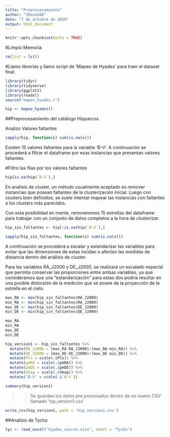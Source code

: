 ```yaml
---
title: "Preprocesamiento"
author: "JMason88"
date: "7 de octubre de 2018"
output: html_document
---
```


```r
knitr::opts_chunk$set(echo = TRUE)
```

#Limpio Memoria

```r
rm(list = ls())

```

#Llamo librerías y llamo script de 'Mapeo de Hyades' para traer el dataset final.

```r
library(tidyr)
library(tidyverse)
library(ggplot2)
library(readxl)
source("mapeo_hyades.r")

hip <- mapeo_hyades()
```

##Preprocesamiento del catálogo Hipparcos

Analizo Valores faltantes

```r

sapply(hip, function(x) sum(is.na(x)))

```

Existen 15 valores faltantes para la variable 'B-V'. A continuación se procederá a filtrar el dataframe por esas instancias que presentan valores faltantes.

#Filtro las filas por los valores faltantes

```r

hip[is.na(hip$`B-V`),]

```

En analisis de cluster, un método usualmente aceptado es remover instancias que posean faltantes de la clusterización inicial. Luego con clusters bien definidos, se suele intentar mapear las instancias con faltantes a los clusters más parecidos.

Con esta posibilidad en mente, removeremos 15 estrellas del dataframe para trabajar con un conjunto de datos completos a la hora de clusterizar.

```r
hip_sin_faltantes <- hip[!is.na(hip$`B-V`),]

sapply(hip_sin_faltantes, function(x) sum(is.na(x)))
```


A continuación se procederá a escalar y estandarizar las variables para evitar que las dimensiones de estas incidan o afecten las medidas de distancia dentro del análisis de cluster.

Para las variables RA_J2000 y DE_J2000, se realizará un escalado especial que permita conservar las proporciones entre ambas variables, ya que consideramos que una "estandarización" para estas dos podría resultar en una posible distorsión de la medición que se posee de la proyección de la estrella en el cielo.

```r
max_RA <- max(hip_sin_faltantes$RA_J2000)
min_RA <- min(hip_sin_faltantes$RA_J2000)
max_DE <- max(hip_sin_faltantes$DE_J2000)
min_DE <- min(hip_sin_faltantes$DE_J2000)

max_RA
min_RA
max_DE
min_DE

```

```r

hip_version1 <- hip_sin_faltantes %>% 
  mutate(RA_J2000 = (max_RA-RA_J2000)/(max_RA-min_RA)) %>%
  mutate(DE_J2000 = (max_DE-DE_J2000)/(max_DE-min_DE)) %>%
  mutate(Plx = scale(.$Plx)) %>%
  mutate(pmRA = scale(.$pmRA)) %>%
  mutate(pmDE = scale(.$pmDE)) %>%
  mutate(Vmag = scale(.$Vmag)) %>%
  mutate('B-V' = scale(.$`B-V`))

summary(hip_version1)
```

>>Se guardan los datos pre procesados dentro de un nuevo CSV llamado 'hip_version1.csv'


```r

write_csv(hip_version1, path = 'hip_version1.csv')

```

##Analisis de Tycho

```r
tyc <- read_excel("hyades_source.xlsx", sheet = "Tycho")


```

```r

```

```r

```

```r

```


